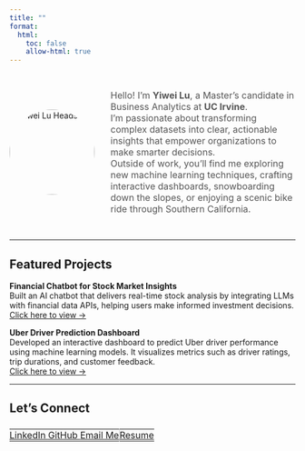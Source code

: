 ```yaml
---
title: ""
format:
  html: 
    toc: false
    allow-html: true
---
```


<!-- Profile Section -->
<div style="display: flex; flex-wrap: wrap; align-items: center; gap: 2em; max-width: 900px; margin: 2em auto;">

  <!-- Avatar -->
  <img src="images/Headshot.jpg" alt="Yiwei Lu Headshot" style="width:150px; height:150px; border-radius:50%;"/>

  <!-- Bio -->
  <div style="flex: 1; font-size: 1rem; color: #555;" markdown="1">

Hello! I’m **Yiwei Lu**, a Master’s candidate in Business Analytics at **UC Irvine**.  
I’m passionate about transforming complex datasets into clear, actionable insights that empower organizations to make smarter decisions.  
Outside of work, you’ll find me exploring new machine learning techniques, crafting interactive dashboards, snowboarding down the slopes, or enjoying a scenic bike ride through Southern California.

  </div>

</div>

---

## Featured Projects

::: {.project-card}
**Financial Chatbot for Stock Market Insights**  
Built an AI chatbot that delivers real-time stock analysis by integrating LLMs with financial data APIs, helping users make informed investment decisions.  
[Click here to view →](https://medium.com/@dylankl_74733/revolutionizing-stock-market-insights-the-financial-chatbot-that-empowers-investors-d1d8197e6c13){.btn}
:::

::: {.project-card}
**Uber Driver Prediction Dashboard**  
Developed an interactive dashboard to predict Uber driver performance using machine learning models. It visualizes metrics such as driver ratings, trip durations, and customer feedback.  
[Click here to view →](https://syntax3rr0r1.netlify.app/){.btn}
:::

---

## Let’s Connect

<table style="width:100%;max-width:600px;margin:1.5em auto;border-collapse:collapse;">
  <tr>
    <!-- 左侧：LinkedIn + GitHub + Email -->
    <td style="text-align:left;padding:0;">
      <a href="https://www.linkedin.com/in/yiwei-lu78" class="btn" target="_blank">
        <i class="bi bi-linkedin"></i> LinkedIn
      </a>
      <a href="https://github.com/lywww88" class="btn" target="_blank">
        <i class="bi bi-github"></i> GitHub
      </a>
      <a href="mailto:yiweilu36@uci.edu" class="btn" target="_blank">
        <i class="bi bi-envelope"></i> Email Me
      </a>
    </td>

    <!-- 右侧：Resume -->
    <td style="text-align:right;padding:0;border-left:1px solid #ccc;">
      <a href="resume.pdf" class="btn" target="_blank">
        <i class="bi bi-download"></i> Resume
      </a>
    </td>
  </tr>
</table>
